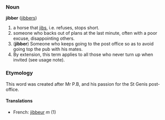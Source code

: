 === Noun ===
'''jibber''' ([[jibbers]])

#a horse that [[Jib|jibs]], i.e. refuses, stops short.
#someone who backs out of plans at the last minute, often with a poor excuse, disappointing others.
# ('''jibber''') Someone who keeps going to the post office so as to avoid going top the pub with his mates.
# By extension, this term applies to all those who never turn up when invited (see usage note).

=== Etymology ===
This word was created after Mr P.B, and his passion for the St Genis post-office.

==== Translations ====
*French: [[jibbeur]] ''m'' (1)